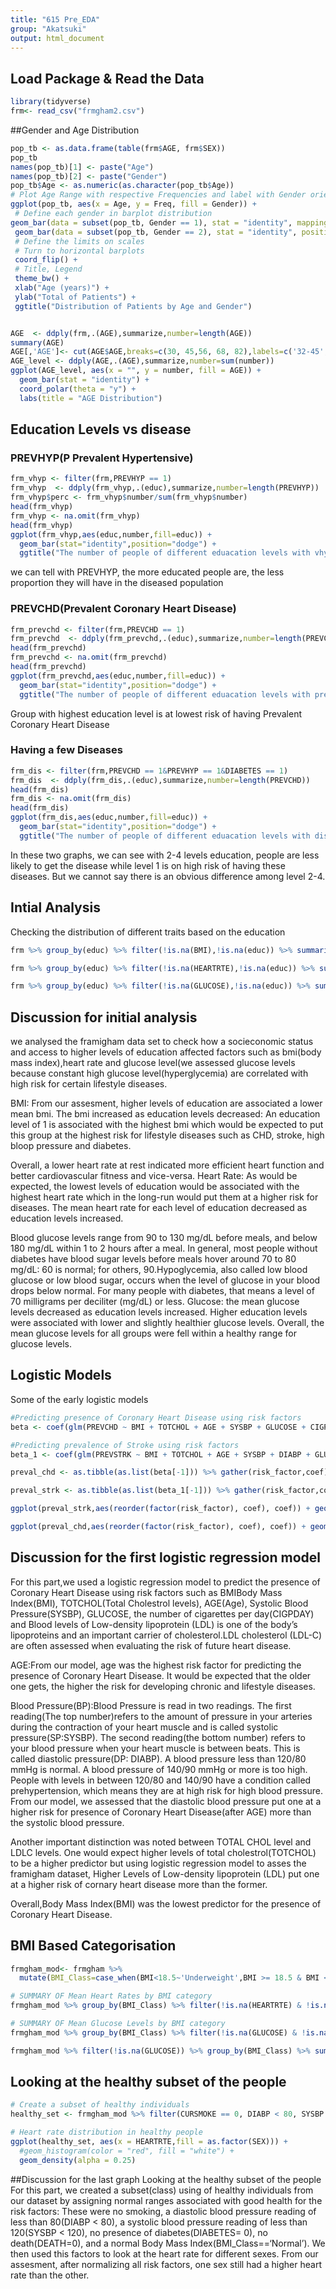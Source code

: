 ```yaml
---
title: "615 Pre_EDA"
group: "Akatsuki"
output: html_document
---
```

## Load Package & Read the Data
```r
library(tidyverse)
frm<- read_csv("frmgham2.csv")
```

##Gender and Age Distribution
```r
pop_tb <- as.data.frame(table(frm$AGE, frm$SEX))
pop_tb
names(pop_tb)[1] <- paste("Age")
names(pop_tb)[2] <- paste("Gender")
pop_tb$Age <- as.numeric(as.character(pop_tb$Age))
# Plot Age Range with respective Frequencies and label with Gender orientation
ggplot(pop_tb, aes(x = Age, y = Freq, fill = Gender)) +
 # Define each gender in barplot distribution
geom_bar(data = subset(pop_tb, Gender == 1), stat = "identity", mapping = aes(y = Freq), color="grey", size=0.2) +
 geom_bar(data = subset(pop_tb, Gender == 2), stat = "identity", position = "identity", mapping = aes(y = -Freq), color="grey", size=0.2) +
 # Define the limits on scales
 # Turn to horizontal barplots
 coord_flip() +
 # Title, Legend
 theme_bw() +
 xlab("Age (years)") +
 ylab("Total of Patients") +
 ggtitle("Distribution of Patients by Age and Gender")


AGE  <- ddply(frm,.(AGE),summarize,number=length(AGE))
summary(AGE)
AGE[,'AGE']<- cut(AGE$AGE,breaks=c(30, 45,56, 68, 82),labels=c('32-45','45-56','56-68','68-82'))
AGE_level <- ddply(AGE,.(AGE),summarize,number=sum(number))
ggplot(AGE_level, aes(x = "", y = number, fill = AGE)) + 
  geom_bar(stat = "identity") + 
  coord_polar(theta = "y") +
  labs(title = "AGE Distribution") 
```

## Education Levels vs disease 
### PREVHYP(P Prevalent Hypertensive)
```r
frm_vhyp <- filter(frm,PREVHYP == 1)
frm_vhyp  <- ddply(frm_vhyp,.(educ),summarize,number=length(PREVHYP)) 
frm_vhyp$perc <- frm_vhyp$number/sum(frm_vhyp$number)
head(frm_vhyp)
frm_vhyp <- na.omit(frm_vhyp)
head(frm_vhyp)
ggplot(frm_vhyp,aes(educ,number,fill=educ)) +
  geom_bar(stat="identity",position="dodge") +
  ggtitle("The number of people of different eduacation levels with vhyp")
```
we can tell with PREVHYP, the more educated people are, the less proportion they will have in the diseased population

### PREVCHD(Prevalent Coronary Heart Disease)
```r
frm_prevchd <- filter(frm,PREVCHD == 1)
frm_prevchd  <- ddply(frm_prevchd,.(educ),summarize,number=length(PREVCHD)) 
head(frm_prevchd)
frm_prevchd <- na.omit(frm_prevchd)
head(frm_prevchd)
ggplot(frm_prevchd,aes(educ,number,fill=educ)) +
  geom_bar(stat="identity",position="dodge") +
  ggtitle("The number of people of different eduacation levels with prevchd")
```
Group with highest education level is at lowest risk of having Prevalent Coronary Heart Disease

### Having a few Diseases
```r
frm_dis <- filter(frm,PREVCHD == 1&PREVHYP == 1&DIABETES == 1)
frm_dis  <- ddply(frm_dis,.(educ),summarize,number=length(PREVCHD)) 
head(frm_dis)
frm_dis <- na.omit(frm_dis)
head(frm_dis)
ggplot(frm_dis,aes(educ,number,fill=educ)) +
  geom_bar(stat="identity",position="dodge") +
  ggtitle("The number of people of different eduacation levels with diseases")
```
In these two graphs, we can see with 2-4 levels education, people are less likely to get the disease while level 1 is on high risk of having these diseases. But we cannot say there is an obvious difference among level 2-4. 

## Intial Analysis

Checking the distribution of different traits based on the education
```r
frm %>% group_by(educ) %>% filter(!is.na(BMI),!is.na(educ)) %>% summarise(mean_bmi=mean(BMI))

frm %>% group_by(educ) %>% filter(!is.na(HEARTRTE),!is.na(educ)) %>% summarise(mean_heart_rate=mean(HEARTRTE))

frm %>% group_by(educ) %>% filter(!is.na(GLUCOSE),!is.na(educ)) %>% summarise(mean_glucose=mean(GLUCOSE))
```


## Discussion for initial analysis
we analysed the framigham data set to check how a socieconomic status and access to higher levels of education affected factors such as bmi(body mass index),heart rate and glucose level(we assessed glucose levels because constant high glucose level(hyperglycemia) are correlated with high risk for certain lifestyle diseases.

BMI: From our assesment, higher levels of education are associated a lower mean bmi. The bmi increased as education levels decreased: An education level of 1 is associated with the highest bmi which would be expected to put this group at the highest risk for lifestyle diseases such as CHD, stroke, high bloop pressure and diabetes.

Overall, a lower heart rate at rest indicated more efficient heart function and better cardiovascular fitness and vice-versa.
Heart Rate: As would be expected, the lowest levels of education would be associated with the highest heart rate which in the long-run would put them at a higher risk for diseases. The mean heart rate for each level of education decreased as education levels increased.

Blood glucose levels range from 90 to 130 mg/dL before meals, and below 180 mg/dL within 1 to 2 hours after a meal. In general, most people without diabetes have blood sugar levels before meals hover around 70 to 80 mg/dL: 60 is normal; for others, 90.Hypoglycemia, also called low blood glucose or low blood sugar, occurs when the level of glucose in your blood drops below normal. For many people with diabetes, that means a level of 70 milligrams per deciliter (mg/dL) or less.
Glucose: the mean glucose levels decreased as education levels increased. Higher education levels were associated with lower and slightly healthier glucose levels. Overall, the mean glucose levels for all groups were fell within a healthy range for glucose levels.



## Logistic Models
Some of the early logistic models
```r
#Predicting presence of Coronary Heart Disease using risk factors
beta <- coef(glm(PREVCHD ~ BMI + TOTCHOL + AGE + SYSBP + GLUCOSE + CIGPDAY + LDLC,data=frm,family=binomial()))

#Predicting prevalence of Stroke using risk factors
beta_1 <- coef(glm(PREVSTRK ~ BMI + TOTCHOL + AGE + SYSBP + DIABP + GLUCOSE + CIGPDAY + LDLC,data=frm,family=binomial()))

preval_chd <- as.tibble(as.list(beta[-1])) %>% gather(risk_factor,coef)

preval_strk <- as.tibble(as.list(beta_1[-1])) %>% gather(risk_factor,coef)

ggplot(preval_strk,aes(reorder(factor(risk_factor), coef), coef)) + geom_point()

ggplot(preval_chd,aes(reorder(factor(risk_factor), coef), coef)) + geom_point()

```
## Discussion for the first logistic regression model
For this part,we used a logistic regression model to predict the presence of Coronary Heart Disease using risk factors such as BMIBody Mass Index(BMI), TOTCHOL(Total Cholestrol levels), AGE(Age), Systolic Blood Pressure(SYSBP), GLUCOSE, the number of cigarettes per day(CIGPDAY)  and  Blood levels of Low-density lipoprotein (LDL) is one of the body’s lipoproteins and an important carrier of cholesterol.LDL cholesterol (LDL-C) are often assessed when evaluating the risk of future heart disease.

AGE:From our model, age was the highest risk factor for predicting the presence of Coronary Heart Disease. It would be expected that the older one gets, the higher the risk for developing chronic and lifestyle diseases.

Blood Pressure(BP):Blood Pressure is read in two readings. The first reading(The top number)refers to the amount of pressure in your arteries during the contraction of your heart muscle and is called systolic pressure(SP:SYSBP). The second reading(the bottom number) refers to your blood pressure when your heart muscle is between beats. This is called diastolic pressure(DP: DIABP). A blood pressure less than 120/80 mmHg is normal. A blood pressure of 140/90 mmHg or more is too high. People with levels in between 120/80 and 140/90 have a condition called prehypertension, which means they are at high risk for high blood pressure.
From our model, we assessed that the diastolic blood pressure put one at a higher risk for presence of Coronary Heart Disease(after AGE) more than the systolic blood pressure.

Another important distinction was noted between TOTAL CHOL level and LDLC levels. One would expect higher levels of total cholestrol(TOTCHOL) to be a higher predictor but using logistic regression model to asses the framigham dataset, Higher Levels of Low-density lipoprotein (LDL) put one at a higher risk of cornary heart disease more than the former.

Overall,Body Mass Index(BMI) was the lowest predictor for the presence of Coronary Heart Disease.

## BMI Based Categorisation
```r
frmgham_mod<- frmgham %>% 
  mutate(BMI_Class=case_when(BMI<18.5~'Underweight',BMI >= 18.5 & BMI <25 ~ 'Normal',BMI >= 25 & BMI < 30 ~ 'Overweight',BMI>=30 & BMI<35 ~ 'Obese',BMI>=35 ~ 'Super Obese')) 

# SUMMARY OF Mean Heart Rates by BMI category
frmgham_mod %>% group_by(BMI_Class) %>% filter(!is.na(HEARTRTE) & !is.na(BMI)) %>% summarise(mean_heart_rate=mean(HEARTRTE))

# SUMMARY OF Mean Glucose Levels by BMI category
frmgham_mod %>% group_by(BMI_Class) %>% filter(!is.na(GLUCOSE) & !is.na(BMI)) %>% summarise()

frmgham_mod %>% filter(!is.na(GLUCOSE)) %>% group_by(BMI_Class) %>% summarise(count=n())

```

## Looking at the healthy subset of the people
```r
# Create a subset of healthy individuals
healthy_set <- frmgham_mod %>% filter(CURSMOKE == 0, DIABP < 80, SYSBP < 120, DIABETES == 0,DEATH==0,BMI_Class=='Normal')

# Heart rate distribution in healthy people
ggplot(healthy_set, aes(x = HEARTRTE,fill = as.factor(SEX))) + 
  #geom_histogram(color = "red", fill = "white") +
  geom_density(alpha = 0.25)

```
##Discussion for the last graph
Looking at the healthy subset of the people
For this part, we created a subset(class) using of healthy individuals from our dataset by assigning normal ranges associated with good health for the risk factors: These were no smoking, a diastolic blood pressure reading of less than 80(DIABP < 80), a systolic blood pressure reading of less than 120(SYSBP < 120), no presence of diabetes(DIABETES= 0), no death(DEATH=0), and a normal Body Mass Index(BMI_Class=='Normal'). We then used this factors to look at the heart rate for different sexes. From our assesment, after normalizing all risk factors, one sex still had a higher heart rate than the other.


